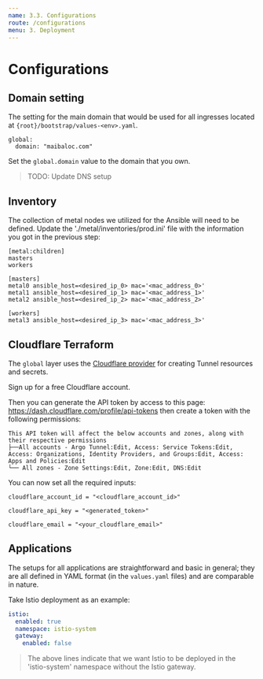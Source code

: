 ```yaml
---
name: 3.3. Configurations
route: /configurations
menu: 3. Deployment
---
```


# Configurations

## Domain setting

The setting for the main domain that would be used for all ingresses located at `{root}/bootstrap/values-<env>.yaml`. 

```
global:
  domain: "maibaloc.com"
```

Set the `global.domain` value to the domain that you own.

> TODO: Update DNS setup

## Inventory

The collection of metal nodes we utilized for the Ansible will need to be defined. Update the './metal/inventories/prod.ini' file with the information you got in the previous step:

```
[metal:children]
masters
workers

[masters]
metal0 ansible_host=<desired_ip_0> mac='<mac_address_0>'
metal1 ansible_host=<desired_ip_1> mac='<mac_address_1>'
metal2 ansible_host=<desired_ip_2> mac='<mac_address_2>'

[workers]
metal3 ansible_host=<desired_ip_3> mac='<mac_address_3>'
```

## Cloudflare Terraform

The `global` layer uses the [Cloudflare provider](https://registry.terraform.io/providers/cloudflare/cloudflare/latest/docs) for creating Tunnel resources and secrets.

Sign up for a free Cloudflare account.

Then you can generate the API token by access to this page: https://dash.cloudflare.com/profile/api-tokens then create a token with the following permissions:

```
This API token will affect the below accounts and zones, along with their respective permissions
├──All accounts - Argo Tunnel:Edit, Access: Service Tokens:Edit, Access: Organizations, Identity Providers, and Groups:Edit, Access: Apps and Policies:Edit
└── All zones - Zone Settings:Edit, Zone:Edit, DNS:Edit
```

You can now set all the required inputs:

```
cloudflare_account_id = "<cloudflare_account_id>"

cloudflare_api_key = "<generated_token>"

cloudflare_email = "<your_cloudflare_email>"
```

## Applications

The setups for all applications are straightforward and basic in general; they are all defined in YAML format (in the `values.yaml` files) and are comparable in nature.

Take Istio deployment as an example:

``` yaml
istio:
  enabled: true
  namespace: istio-system
  gateway:
    enabled: false
```

> The above lines indicate that we want Istio to be deployed in the 'istio-system' namespace without the Istio gateway.
